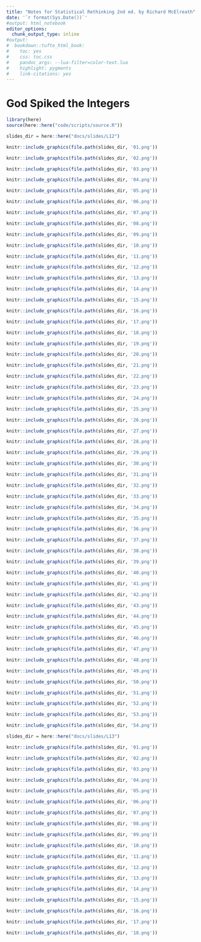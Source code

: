 ```yaml
---
title: "Notes for Statistical Rethinking 2nd ed. by Richard McElreath"
date: '`r format(Sys.Date())`'
#output: html_notebook
editor_options: 
  chunk_output_type: inline
#output:
#  bookdown::tufte_html_book:
#    toc: yes
#    css: toc.css
#    pandoc_args: --lua-filter=color-text.lua
#    highlight: pygments
#    link-citations: yes
---
```


# God Spiked the Integers

```r
library(here)
source(here::here("code/scripts/source.R"))
```

```r
slides_dir = here::here("docs/slides/L12")
```


```r
knitr::include_graphics(file.path(slides_dir, '01.png'))
```

```r
knitr::include_graphics(file.path(slides_dir, '02.png'))
```

```r
knitr::include_graphics(file.path(slides_dir, '03.png'))
```

```r
knitr::include_graphics(file.path(slides_dir, '04.png'))
```

```r
knitr::include_graphics(file.path(slides_dir, '05.png'))
```

```r
knitr::include_graphics(file.path(slides_dir, '06.png'))
```

```r
knitr::include_graphics(file.path(slides_dir, '07.png'))
```

```r
knitr::include_graphics(file.path(slides_dir, '08.png'))
```

```r
knitr::include_graphics(file.path(slides_dir, '09.png'))
```

```r
knitr::include_graphics(file.path(slides_dir, '10.png'))
```

```r
knitr::include_graphics(file.path(slides_dir, '11.png'))
```

```r
knitr::include_graphics(file.path(slides_dir, '12.png'))
```

```r
knitr::include_graphics(file.path(slides_dir, '13.png'))
```

```r
knitr::include_graphics(file.path(slides_dir, '14.png'))
```

```r
knitr::include_graphics(file.path(slides_dir, '15.png'))
```

```r
knitr::include_graphics(file.path(slides_dir, '16.png'))
```

```r
knitr::include_graphics(file.path(slides_dir, '17.png'))
```

```r
knitr::include_graphics(file.path(slides_dir, '18.png'))
```

```r
knitr::include_graphics(file.path(slides_dir, '19.png'))
```

```r
knitr::include_graphics(file.path(slides_dir, '20.png'))
```

```r
knitr::include_graphics(file.path(slides_dir, '21.png'))
```

```r
knitr::include_graphics(file.path(slides_dir, '22.png'))
```

```r
knitr::include_graphics(file.path(slides_dir, '23.png'))
```

```r
knitr::include_graphics(file.path(slides_dir, '24.png'))
```

```r
knitr::include_graphics(file.path(slides_dir, '25.png'))
```

```r
knitr::include_graphics(file.path(slides_dir, '26.png'))
```

```r
knitr::include_graphics(file.path(slides_dir, '27.png'))
```

```r
knitr::include_graphics(file.path(slides_dir, '28.png'))
```

```r
knitr::include_graphics(file.path(slides_dir, '29.png'))
```

```r
knitr::include_graphics(file.path(slides_dir, '30.png'))
```

```r
knitr::include_graphics(file.path(slides_dir, '31.png'))
```

```r
knitr::include_graphics(file.path(slides_dir, '32.png'))
```

```r
knitr::include_graphics(file.path(slides_dir, '33.png'))
```

```r
knitr::include_graphics(file.path(slides_dir, '34.png'))
```

```r
knitr::include_graphics(file.path(slides_dir, '35.png'))
```

```r
knitr::include_graphics(file.path(slides_dir, '36.png'))
```

```r
knitr::include_graphics(file.path(slides_dir, '37.png'))
```

```r
knitr::include_graphics(file.path(slides_dir, '38.png'))
```

```r
knitr::include_graphics(file.path(slides_dir, '39.png'))
```

```r
knitr::include_graphics(file.path(slides_dir, '40.png'))
```

```r
knitr::include_graphics(file.path(slides_dir, '41.png'))
```

```r
knitr::include_graphics(file.path(slides_dir, '42.png'))
```

```r
knitr::include_graphics(file.path(slides_dir, '43.png'))
```

```r
knitr::include_graphics(file.path(slides_dir, '44.png'))
```

```r
knitr::include_graphics(file.path(slides_dir, '45.png'))
```

```r
knitr::include_graphics(file.path(slides_dir, '46.png'))
```

```r
knitr::include_graphics(file.path(slides_dir, '47.png'))
```

```r
knitr::include_graphics(file.path(slides_dir, '48.png'))
```

```r
knitr::include_graphics(file.path(slides_dir, '49.png'))
```

```r
knitr::include_graphics(file.path(slides_dir, '50.png'))
```

```r
knitr::include_graphics(file.path(slides_dir, '51.png'))
```

```r
knitr::include_graphics(file.path(slides_dir, '52.png'))
```

```r
knitr::include_graphics(file.path(slides_dir, '53.png'))
```

```r
knitr::include_graphics(file.path(slides_dir, '54.png'))
```

```r
slides_dir = here::here("docs/slides/L13")
```

```r
knitr::include_graphics(file.path(slides_dir, '01.png'))
```

```r
knitr::include_graphics(file.path(slides_dir, '02.png'))
```

```r
knitr::include_graphics(file.path(slides_dir, '03.png'))
```

```r
knitr::include_graphics(file.path(slides_dir, '04.png'))
```

```r
knitr::include_graphics(file.path(slides_dir, '05.png'))
```

```r
knitr::include_graphics(file.path(slides_dir, '06.png'))
```

```r
knitr::include_graphics(file.path(slides_dir, '07.png'))
```

```r
knitr::include_graphics(file.path(slides_dir, '08.png'))
```

```r
knitr::include_graphics(file.path(slides_dir, '09.png'))
```

```r
knitr::include_graphics(file.path(slides_dir, '10.png'))
```

```r
knitr::include_graphics(file.path(slides_dir, '11.png'))
```

```r
knitr::include_graphics(file.path(slides_dir, '12.png'))
```

```r
knitr::include_graphics(file.path(slides_dir, '13.png'))
```

```r
knitr::include_graphics(file.path(slides_dir, '14.png'))
```

```r
knitr::include_graphics(file.path(slides_dir, '15.png'))
```

```r
knitr::include_graphics(file.path(slides_dir, '16.png'))
```

```r
knitr::include_graphics(file.path(slides_dir, '17.png'))
```

```r
knitr::include_graphics(file.path(slides_dir, '18.png'))
```


